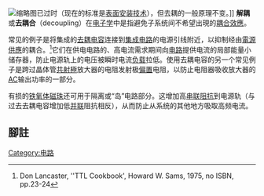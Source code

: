 {{多個問題|
{{orphan|time=2019-08-20T01:30:58+00:00}}
{{校对翻译}}
}}
{{NoteTA
|G1=EL
}}
[[File:NorthStar_Horizon_Z80_processor_board.jpg|缩略图]]已过时（现在的标准是[[表面安装技术|表面安装技术]]），但去耦的一般原理不变。]]
'''解耦'''或'''去耦合'''（decoupling）在[[电子学|电子学]]中是指避免子系统间不希望出現的[[耦合_(电子学)|耦合效應]]。

常见的例子是将集成的[[去耦电容|去耦电容]]连接到[[集成电路|集成电路]]的电源引线附近，以抑制经由[[電源供應|電源供應]]的耦合。<ref name=TTL75> Don Lancaster, ''TTL Cookbook', Howard W. Sams, 1975, no ISBN, pp.23-24 </ref>它们在供电电路的{{tsl|en|Transient (oscillation)|瞬态}}、高电流需求期间向[[电路|电路]]提供电流的局部能量小储存器，防止电源轨上的电压被瞬时电流[[负载|负载]]拉低。使用去耦电容的另一个常见例子是跨过晶体管[[共射極|共射極]]放大器的电阻发射极[[偏置|偏置]]电阻，以防止电阻器吸收放大器的[[交流電|AC]]输出功率的一部分。

有损的[[磁珠|铁氧体磁珠]]还可用于隔离或“岛”电路部分。这增加高[[串联|串联]][[阻抗|阻抗]]到电源轨（与过去去耦电容增加低[[并联|并联]]阻抗相反），从而防止从系统的其他地方吸取高频电流。
== 腳註 ==
{{reflist}}
{{電子學小作品}}

[[Category:电路|Category:电路]]